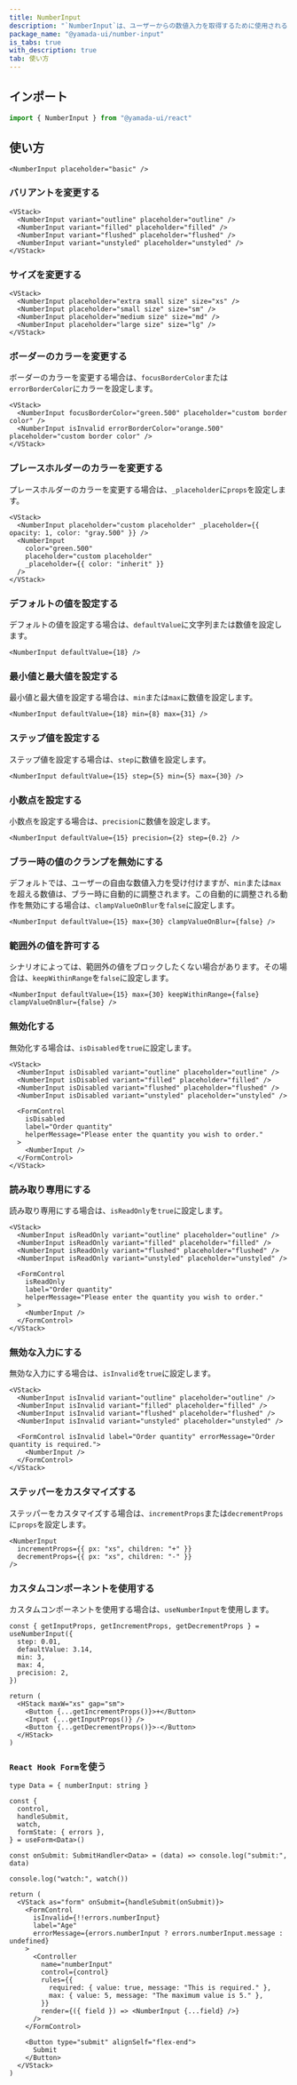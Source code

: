 ```yaml
---
title: NumberInput
description: "`NumberInput`は、ユーザーからの数値入力を取得するために使用されるコンポーネントです。"
package_name: "@yamada-ui/number-input"
is_tabs: true
with_description: true
tab: 使い方
---
```


## インポート

```ts
import { NumberInput } from "@yamada-ui/react"
```

## 使い方

```tsx
<NumberInput placeholder="basic" />
```

### バリアントを変更する

```tsx
<VStack>
  <NumberInput variant="outline" placeholder="outline" />
  <NumberInput variant="filled" placeholder="filled" />
  <NumberInput variant="flushed" placeholder="flushed" />
  <NumberInput variant="unstyled" placeholder="unstyled" />
</VStack>
```

### サイズを変更する

```tsx
<VStack>
  <NumberInput placeholder="extra small size" size="xs" />
  <NumberInput placeholder="small size" size="sm" />
  <NumberInput placeholder="medium size" size="md" />
  <NumberInput placeholder="large size" size="lg" />
</VStack>
```

### ボーダーのカラーを変更する

ボーダーのカラーを変更する場合は、`focusBorderColor`または`errorBorderColor`にカラーを設定します。

```tsx
<VStack>
  <NumberInput focusBorderColor="green.500" placeholder="custom border color" />
  <NumberInput isInvalid errorBorderColor="orange.500" placeholder="custom border color" />
</VStack>
```

### プレースホルダーのカラーを変更する

プレースホルダーのカラーを変更する場合は、`_placeholder`に`props`を設定します。

```tsx
<VStack>
  <NumberInput placeholder="custom placeholder" _placeholder={{ opacity: 1, color: "gray.500" }} />
  <NumberInput
    color="green.500"
    placeholder="custom placeholder"
    _placeholder={{ color: "inherit" }}
  />
</VStack>
```

### デフォルトの値を設定する

デフォルトの値を設定する場合は、`defaultValue`に文字列または数値を設定します。

```tsx
<NumberInput defaultValue={18} />
```

### 最小値と最大値を設定する

最小値と最大値を設定する場合は、`min`または`max`に数値を設定します。

```tsx
<NumberInput defaultValue={18} min={8} max={31} />
```

### ステップ値を設定する

ステップ値を設定する場合は、`step`に数値を設定します。

```tsx
<NumberInput defaultValue={15} step={5} min={5} max={30} />
```

### 小数点を設定する

小数点を設定する場合は、`precision`に数値を設定します。

```tsx
<NumberInput defaultValue={15} precision={2} step={0.2} />
```

### ブラー時の値のクランプを無効にする

デフォルトでは、ユーザーの自由な数値入力を受け付けますが、`min`または`max`を超える数値は、ブラー時に自動的に調整されます。この自動的に調整される動作を無効にする場合は、`clampValueOnBlur`を`false`に設定します。

```tsx
<NumberInput defaultValue={15} max={30} clampValueOnBlur={false} />
```

### 範囲外の値を許可する

シナリオによっては、範囲外の値をブロックしたくない場合があります。その場合は、`keepWithinRange`を`false`に設定します。

```tsx
<NumberInput defaultValue={15} max={30} keepWithinRange={false} clampValueOnBlur={false} />
```

### 無効化する

無効化する場合は、`isDisabled`を`true`に設定します。

```tsx
<VStack>
  <NumberInput isDisabled variant="outline" placeholder="outline" />
  <NumberInput isDisabled variant="filled" placeholder="filled" />
  <NumberInput isDisabled variant="flushed" placeholder="flushed" />
  <NumberInput isDisabled variant="unstyled" placeholder="unstyled" />

  <FormControl
    isDisabled
    label="Order quantity"
    helperMessage="Please enter the quantity you wish to order."
  >
    <NumberInput />
  </FormControl>
</VStack>
```

### 読み取り専用にする

読み取り専用にする場合は、`isReadOnly`を`true`に設定します。

```tsx
<VStack>
  <NumberInput isReadOnly variant="outline" placeholder="outline" />
  <NumberInput isReadOnly variant="filled" placeholder="filled" />
  <NumberInput isReadOnly variant="flushed" placeholder="flushed" />
  <NumberInput isReadOnly variant="unstyled" placeholder="unstyled" />

  <FormControl
    isReadOnly
    label="Order quantity"
    helperMessage="Please enter the quantity you wish to order."
  >
    <NumberInput />
  </FormControl>
</VStack>
```

### 無効な入力にする

無効な入力にする場合は、`isInvalid`を`true`に設定します。

```tsx
<VStack>
  <NumberInput isInvalid variant="outline" placeholder="outline" />
  <NumberInput isInvalid variant="filled" placeholder="filled" />
  <NumberInput isInvalid variant="flushed" placeholder="flushed" />
  <NumberInput isInvalid variant="unstyled" placeholder="unstyled" />

  <FormControl isInvalid label="Order quantity" errorMessage="Order quantity is required.">
    <NumberInput />
  </FormControl>
</VStack>
```

### ステッパーをカスタマイズする

ステッパーをカスタマイズする場合は、`incrementProps`または`decrementProps`に`props`を設定します。

```tsx
<NumberInput
  incrementProps={{ px: "xs", children: "+" }}
  decrementProps={{ px: "xs", children: "-" }}
/>
```

### カスタムコンポーネントを使用する

カスタムコンポーネントを使用する場合は、`useNumberInput`を使用します。

```tsx functional=true
const { getInputProps, getIncrementProps, getDecrementProps } = useNumberInput({
  step: 0.01,
  defaultValue: 3.14,
  min: 3,
  max: 4,
  precision: 2,
})

return (
  <HStack maxW="xs" gap="sm">
    <Button {...getIncrementProps()}>+</Button>
    <Input {...getInputProps()} />
    <Button {...getDecrementProps()}>-</Button>
  </HStack>
)
```

### `React Hook Form`を使う

```tsx functional=true
type Data = { numberInput: string }

const {
  control,
  handleSubmit,
  watch,
  formState: { errors },
} = useForm<Data>()

const onSubmit: SubmitHandler<Data> = (data) => console.log("submit:", data)

console.log("watch:", watch())

return (
  <VStack as="form" onSubmit={handleSubmit(onSubmit)}>
    <FormControl
      isInvalid={!!errors.numberInput}
      label="Age"
      errorMessage={errors.numberInput ? errors.numberInput.message : undefined}
    >
      <Controller
        name="numberInput"
        control={control}
        rules={{
          required: { value: true, message: "This is required." },
          max: { value: 5, message: "The maximum value is 5." },
        }}
        render={({ field }) => <NumberInput {...field} />}
      />
    </FormControl>

    <Button type="submit" alignSelf="flex-end">
      Submit
    </Button>
  </VStack>
)
```
